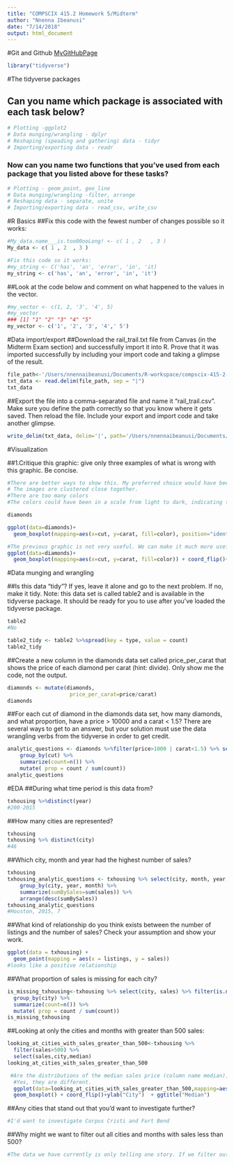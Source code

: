 ```yaml
---
title: "COMPSCIX 415.2 Homework 5/Midterm"
author: "Nnenna Ibeanusi"
date: "7/14/2018"
output: html_document
---
```


#Git and Github
[MyGitHubPage](https://github.com/nibeanusi/compscix-415-2-assignments)


```r
library("tidyverse")
```
#The tidyverse packages

## Can you name which package is associated with each task below?
```r
# Plotting -ggplot2
# Data munging/wrangling - dplyr
# Reshaping (speading and gathering) data - tidyr
# Importing/exporting data - readr
```


### Now can you name two functions that you’ve used from each package that you listed above for these tasks?
```r
# Plotting - geom_point, geo_line
# Data munging/wrangling -filter, arrange
# Reshaping data - separate, unite
# Importing/exporting data - read_csv, write_csv
```

#R Basics
##Fix this code with the fewest number of changes possible so it works:
```r
#My_data.name___is.too00ooLong! <- c( 1 , 2   , 3 )
My_data <- c( 1 , 2  , 3 )
```
```r
#Fix this code so it works:
#my_string <- C('has', 'an', 'error', 'in', 'it)
my_string <- c('has', 'an', 'error', 'in', 'it')
```

##Look at the code below and comment on what happened to the values in the vector.
```r
#my_vector <- c(1, 2, '3', '4', 5)
#my_vector
### [1] "1" "2" "3" "4" "5"
my_vector <- c('1', '2', '3', '4',' 5')
```


#Data import/export
##Download the rail_trail.txt file from Canvas (in the Midterm Exam section) and successfully import it into R. Prove that it was imported successfully by including your import code and taking a glimpse of the result.
```r
file_path<-'/Users/nnennaibeanusi/Documents/R-workspace/compscix-415-2-assignments/midterm/rail_trail.txt'
txt_data <- read.delim(file_path, sep = "|")
txt_data
```

##Export the file into a comma-separated file and name it “rail_trail.csv”. Make sure you define the path correctly so that you know where it gets saved. Then reload the file. Include your export and import code and take another glimpse.
```r
write_delim(txt_data, delim='|', path='/Users/nnennaibeanusi/Documents/R-workspace/compscix-415-2-assignments/midterm/rail_trail.csv')
```



#Visualization

##1.Critique this graphic: give only three examples of what is wrong with this graphic. Be concise.
```r
#There are better ways to show this. My preferred choice would have been to see a bar graph of some sort. 
# The images are clustered close together.
#There are too many colors
#The colors could have been in a scale from light to dark, indicating the proportion going up or down
```


```r
diamonds
```

```r
ggplot(data=diamonds)+
  geom_boxplot(mapping=aes(x=cut, y=carat, fill=color), position="identity") + coord_flip()+xlab("CARAT OF DIAMOND")+ylab("CUT OF DIAMOND")
```


```r
#The previous graphic is not very useful. We can make it much more useful by changing one thing about it. Make the change and plot it again.
ggplot(data=diamonds)+
  geom_boxplot(mapping=aes(x=cut, y=carat, fill=color)) + coord_flip()+xlab("CARAT OF DIAMOND")+ylab("CUT OF DIAMOND")  + ggtitle("Histograms of Cut of Diamond by Carat of Diamond")
```


#Data munging and wrangling 

##Is this data “tidy”? If yes, leave it alone and go to the next problem. If no, make it tidy. Note: this data set is called table2 and is available in the tidyverse package. It should be ready for you to use after you’ve loaded the tidyverse package.
```r
table2
#No
```

```r
table2_tidy <- table2 %>%spread(key = type, value = count)
table2_tidy
```

##Create a new column in the diamonds data set called price_per_carat that shows the price of each diamond per carat (hint: divide). Only show me the code, not the output.
```r
diamonds <- mutate(diamonds,
                    price_per_carat=price/carat)
diamonds
```


##For each cut of diamond in the diamonds data set, how many diamonds, and what proportion, have a price > 10000 and a carat < 1.5? There are several ways to get to an answer, but your solution must use the data wrangling verbs from the tidyverse in order to get credit. 
```r
analytic_questions <- diamonds %>%filter(price>1000 | carat<1.5) %>% select(carat, price, cut) %>% 
    group_by(cut) %>% 
    summarize(count=n()) %>% 
    mutate( prop = count / sum(count))
analytic_questions
```


#EDA
##During what time period is this data from?
```r
txhousing %>%distinct(year)
#200-2015
```

##How many cities are represented?
```r
txhousing
txhousing %>% distinct(city)
#46
```

##Which city, month and year had the highest number of sales?
```r
txhousing
txhousing_analytic_questions <- txhousing %>% select(city, month, year, sales) %>% 
    group_by(city, year, month) %>% 
    summarize(sumBySales=sum(sales)) %>% 
    arrange(desc(sumBySales))
txhousing_analytic_questions
#Houston, 2015, 7
```

##What kind of relationship do you think exists between the number of listings and the number of sales? Check your assumption and show your work.
```r
ggplot(data = txhousing) + 
  geom_point(mapping = aes(x = listings, y = sales))
#looks like a positive relationship
```


##What proportion of sales is missing for each city?
```r
is_missing_txhousing<-txhousing %>% select(city, sales) %>% filter(is.na(sales)) %>% 
  group_by(city) %>% 
  summarize(count=n()) %>% 
  mutate( prop = count / sum(count))
is_missing_txhousing
```


##Looking at only the cities and months with greater than 500 sales:
```r
looking_at_cities_with_sales_greater_than_500<-txhousing %>% 
  filter(sales>500) %>% 
  select(sales,city,median)
looking_at_cities_with_sales_greater_than_500
```



```r
 #Are the distributions of the median sales price (column name median), when grouped by city, different? The same? Show your work.
  #Yes, they are different. 
  ggplot(data=looking_at_cities_with_sales_greater_than_500,mapping=aes(x=city, y=median))+
  geom_boxplot() + coord_flip()+ylab("City")  + ggtitle("Median")
```

##Any cities that stand out that you’d want to investigate further?
```r
#I'd want to investigate Corpus Cristi and Fort Bend
```

##Why might we want to filter out all cities and months with sales less than 500?
```r
#The data we have currently is only telling one story. If we filter out to look at those making less than 500, we might be interested in seeing the trends for this segment of the population, which will give us a broader picture of the population. 
```

